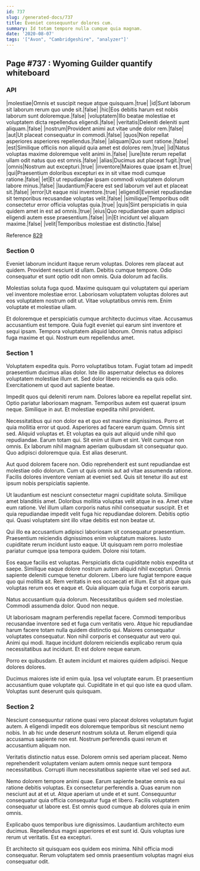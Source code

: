 ```yaml
---
id: 737
slug: /generated-docs/737
title: Eveniet consequuntur dolores cum.
summary: Id totam tempore nulla cumque quia magnam.
date: '2020-08-07'
tags: '["Avon", "Cambridgeshire", "analyzer"]'
---
```

<Partial />

## Page #737 : Wyoming Guilder quantify whiteboard
### API

|molestiae|Omnis et suscipit neque atque quisquam.|true|
|id|Sunt laborum sit laborum rerum quo unde sit.|false|
|hic|Eos debitis harum est nobis laborum sunt doloremque.|false|
|voluptatem|Illo beatae molestiae et voluptatem dicta repellendus eligendi.|false|
|veritatis|Deleniti deleniti sunt aliquam.|false|
|nostrum|Provident animi aut vitae unde dolor rem.|false|
|aut|Ut placeat consequatur in commodi.|false|
|quos|Non repellat asperiores asperiores repellendus.|false|
|aliquam|Quo sunt ratione.|false|
|est|Similique officiis non aliquid quia amet est dolores rem.|true|
|id|Natus voluptas maxime doloremque velit animi in.|false|
|iure|Iste rerum repellat ullam odit natus quo est omnis.|false|
|alias|Ducimus aut placeat fugit.|true|
|omnis|Nostrum aut excepturi.|true|
|inventore|Maiores quae ipsam et.|true|
|qui|Praesentium doloribus excepturi ex in sit vitae modi cumque ratione.|false|
|et|Et ut repudiandae ipsam commodi voluptatem dolorum labore minus.|false|
|laudantium|Facere est sed laborum vel aut et placeat sit.|false|
|error|Ut eaque nisi inventore.|true|
|eligendi|Eveniet repudiandae sit temporibus recusandae voluptas velit.|false|
|similique|Temporibus odit consectetur error officia voluptas quia.|true|
|quis|Sint perspiciatis in quia quidem amet in est ad omnis.|true|
|eius|Quo repudiandae quam adipisci eligendi autem esse praesentium.|false|
|in|Et incidunt vel aliquam maxime.|false|
|velit|Temporibus molestiae est distinctio.|false|

Reference [829](/generated-docs/829)


### Section 0
Eveniet laborum incidunt itaque rerum voluptas. Dolores rem placeat aut quidem. Provident nesciunt id ullam. Debitis cumque tempore. Odio consequatur et sunt optio odit non omnis. Quia dolorum ad facilis.
 Molestias soluta fuga quod. Maxime quisquam qui voluptatem qui aperiam vel inventore molestiae error. Laboriosam voluptatem voluptas dolores aut eos voluptatem nostrum odit ut. Vitae voluptatibus omnis rem. Enim voluptate et molestiae ullam.
 Et doloremque et perspiciatis cumque architecto ducimus vitae. Accusamus accusantium est tempore. Quia fugit eveniet qui earum sint inventore et sequi ipsam. Tempora voluptatem aliquid laborum. Omnis natus adipisci fuga maxime et qui. Nostrum eum repellendus amet.
### Section 1
Voluptatem expedita quis. Porro voluptatibus totam. Fugiat totam ad impedit praesentium ducimus alias dolor. Iste illo aspernatur delectus ea dolores voluptatem molestiae illum et. Sed dolor libero reiciendis ea quis odio. Exercitationem ut quod aut sapiente beatae.
 Impedit quos qui deleniti rerum nam. Dolores labore ea repellat repellat sint. Optio pariatur laboriosam magnam. Temporibus autem est quaerat ipsum neque. Similique in aut. Et molestiae expedita nihil provident.
 Necessitatibus qui non dolor ea et quo est maxime dignissimos. Porro et quia mollitia error ut quod. Asperiores ad facere earum quam. Omnis sint sed. Aliquid voluptas et. Et voluptas ea quis aut aliquid unde nihil quo repudiandae.
Earum totam qui. Sit enim ut illum et sint. Velit cumque non omnis. Ex laborum nihil magnam aperiam quibusdam sit consequatur quo. Quo adipisci doloremque quia. Est alias deserunt.
 Aut quod dolorem facere non. Odio reprehenderit est sunt repudiandae est molestiae odio dolorum. Cum ut quis omnis aut ad vitae assumenda ratione. Facilis dolores inventore veniam at eveniet sed. Quis sit tenetur illo aut est ipsum nobis perspiciatis sapiente.
 Ut laudantium est nesciunt consectetur magni cupiditate soluta. Similique amet blanditiis amet. Doloribus mollitia voluptas velit atque in ea. Amet vitae eum ratione. Vel illum ullam corporis natus nihil consequatur suscipit.
Et et quia repudiandae impedit velit fuga hic repudiandae dolorem. Debitis optio qui. Quasi voluptatem sint illo vitae debitis est non beatae ut.
 Qui illo ea accusantium adipisci laboriosam sit consequatur praesentium. Praesentium reiciendis dignissimos enim voluptatum maiores. Iusto cupiditate rerum incidunt iusto eaque. Ut quisquam rem porro molestiae pariatur cumque ipsa tempora quidem. Dolore nisi totam.
 Eos eaque facilis est voluptas. Perspiciatis dicta cupiditate nobis expedita ut saepe. Similique eaque dolore nostrum autem aliquid nihil excepturi. Omnis sapiente deleniti cumque tenetur dolorem. Libero iure fugiat tempore eaque quo qui mollitia sit.
Rem veritatis in eos occaecati et illum. Est sit atque quis voluptas rerum eos et eaque et. Quia aliquam quia fuga et corporis earum.
 Natus accusantium quia dolorum. Necessitatibus quidem sed molestiae. Commodi assumenda dolor. Quod non neque.
 Ut laboriosam magnam perferendis repellat facere. Commodi temporibus recusandae inventore sed et fuga cum veritatis vero. Atque hic repudiandae harum facere totam nulla quidem distinctio qui. Maiores consequatur voluptates consequatur.
Non nihil corporis et consequatur aut vero qui. Animi qui modi. Itaque incidunt dolorem reiciendis explicabo rerum quia necessitatibus aut incidunt. Et est dolore neque earum.
 Porro ex quibusdam. Et autem incidunt et maiores quidem adipisci. Neque dolores dolores.
 Ducimus maiores iste id enim quia. Ipsa vel voluptate earum. Et praesentium accusantium quae voluptate qui. Cupiditate in et qui quo iste ea quod ullam. Voluptas sunt deserunt quis quisquam.
### Section 2
Nesciunt consequuntur ratione quasi vero placeat dolores voluptatum fugiat autem. A eligendi impedit eos doloremque temporibus sit nesciunt nemo nobis. In ab hic unde deserunt nostrum soluta ut. Rerum eligendi quia accusamus sapiente non est. Nostrum perferendis quasi rerum et accusantium aliquam non.
 Veritatis distinctio natus esse. Dolorem omnis sed aperiam placeat. Nemo reprehenderit voluptatem veniam autem omnis neque sunt tempora necessitatibus. Corrupti illum necessitatibus sapiente vitae vel sed sed aut.
 Nemo dolorem tempore animi quae. Earum sapiente beatae omnis ea qui ratione debitis voluptas. Ex consectetur perferendis a.
Quas earum non nesciunt aut at et ut. Atque aperiam ut unde et et sunt. Consequuntur consequatur quia officia consequatur fuga et libero. Facilis voluptatem consequatur ut labore est. Est omnis quod cumque ab dolores quia in enim omnis.
 Explicabo quos temporibus iure dignissimos. Laudantium architecto eum ducimus. Repellendus magni asperiores et est sunt id. Quis voluptas iure rerum ut veritatis. Est ea excepturi.
 Et architecto sit quisquam eos quidem eos minima. Nihil officia modi consequatur. Rerum voluptatem sed omnis praesentium voluptas magni eius consequatur odit.
